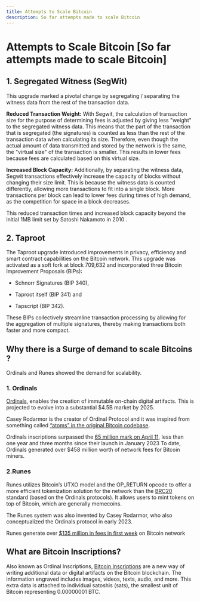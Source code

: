 ```yaml
---
title: Attempts to Scale Bitcoin
description: So far attempts made to scale Bitcoin
---
```



# Attempts to Scale Bitcoin [So far attempts made to scale Bitcoin]

## 1. Segregated Witness (SegWit)

This upgrade marked a pivotal change by segregating / separating the witness data from the rest of the transaction data.

**Reduced Transaction Weight:** With Segwit, the calculation of transaction size for the purpose of determining fees is adjusted by giving less "weight" to the segregated witness data. This means that the part of the transaction that is segregated (the signatures) is counted as less than the rest of the transaction data when calculating its size. Therefore, even though the actual amount of data transmitted and stored by the network is the same, the "virtual size" of the transaction is smaller. This results in lower fees because fees are calculated based on this virtual size.

**Increased Block Capacity:** Additionally, by separating the witness data, Segwit transactions effectively increase the capacity of blocks without changing their size limit. This is because the witness data is counted differently, allowing more transactions to fit into a single block. More transactions per block can lead to lower fees during times of high demand, as the competition for space in a block decreases.

<ZoomImage
  src="/assets/increased-block-capacity.png"
  alt="Increased block capacity"
  className="md:w-[60%] w-[80%] mx-auto"
/>

This reduced transaction times and increased block capacity beyond the initial 1MB limit set by Satoshi Nakamoto in 2010 .

<ZoomImage
  src="/assets/block-size.png"
  alt="Block size"
  className="md:w-[60%] w-[80%] mx-auto"
/>

## 2. Taproot

The Taproot upgrade introduced improvements in privacy, efficiency and smart contract capabilities on the Bitcoin network.
This upgrade was activated as a soft fork at block 709,632 and incorporated three Bitcoin Improvement Proposals (BIPs):

- Schnorr Signatures (BIP 340),

- Taproot itself (BIP 341) and

- Tapscript (BIP 342).

These BIPs collectively streamline transaction processing by allowing for the aggregation of multiple signatures, thereby making transactions both faster and more compact.

## Why there is a Surge of demand to scale Bitcoins ?

Ordinals and Runes showed the demand for scalability.

### 1. Ordinals

[Ordinals](https://docs.ordinals.com/overview.html), enables the creation of immutable on-chain digital artifacts. This is projected to evolve into a substantial $4.5B market by 2025.

Casey Rodarmor is the creator of Ordinal Protocol and it was inspired from something called [“atoms” in the original Bitcoin codebase](https://github.com/JeremyRubin/satoshis-version/commit/2197a48a1432f567314ce6c6c4be9270518f882e#diff-34d21af3c614ea3cee120df276c9c4ae95053830d7f1d3deaf009a4625409ad2R1942-R1952).

Ordinals inscriptions surpassed the [65 million mark on April 11](https://www.binance.com/en/square/post/6619950586210), less than one year and three months since their launch in January 2023 To date, Ordinals generated over $458 million worth of network fees for Bitcoin miners.

### 2.Runes

Runes utilizes Bitcoin’s UTXO model and the OP_RETURN opcode to offer a more efficient tokenization solution for the network than the [BRC20](https://www.theblock.co/post/229757/bitcoin-based-brc-20-tokens-combined-market-value-eclipses-900-million) standard (based on the Ordinals protocols). It allows users to mint tokens on top of Bitcoin, which are generally memecoins.

The Runes system was also invented by Casey Rodarmor, who also conceptualized the Ordinals protocol in early 2023.

Runes generate over [$135 million in fees in first week](https://www.theblock.co/post/291132/runes-generate-over-135-million-in-fees-in-first-week-on-bitcoin-network) on Bitcoin network

## What are Bitcoin Inscriptions?

Also known as Ordinal Inscriptions, [Bitcoin Inscriptions](https://www.ledger.com/academy/glossary/bitcoin-inscriptions) are a new way of writing additional data or digital artifacts on the Bitcoin blockchain. The information engraved includes images, videos, texts, audio, and more. This extra data is attached to individual satoshis (sats), the smallest unit of Bitcoin representing 0.00000001 BTC.

